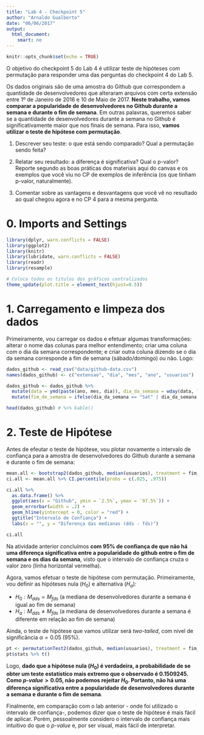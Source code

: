 ```yaml
---
title: "Lab 4 - Checkpoint 5"
author: "Arnaldo Gualberto"
date: "06/06/2017"
output: 
  html_document:
    smart: no
---
```


```r
knitr::opts_chunk$set(echo = TRUE)
```

O objetivo do checkpoint 5 do Lab 4 é utilizar teste de hipóteses com permutação para responder uma das perguntas do checkpoint 4 do Lab 5. 

Os dados originais são de uma amostra do Github que correspondem a quantidade de desenvolvedores que alteraram arquivos com certa extensão entre 1º de Janeiro de 2016 e 10 de Maio de 2017. __Neste trabalho, vamos comparar a popularidade de desenvolvedores no Github durante a semana e durante o fim de semana__. Em outras palavras, queremos saber se a quantidade de desenvolvedores durante a semana no Github é significativamente maior que nos finais de semana. Para isso, __vamos utilizar o teste de hipótese com permutação__.

1. Descrever seu teste: o que está sendo comparado? Qual a permutação sendo feita?

2. Relatar seu resultado: a diferença é significativa? Qual o p-valor? Reporte segundo as boas práticas dos materiais aqui do canvas e os exemplos que você viu no CP de exemplos de inferência (os que tinham p-valor, naturalmente).

3. Comentar sobre as vantagens e desvantagens que você vê no resultado ao qual chegou agora e no CP 4 para a mesma pergunta. 

# 0. Imports and Settings
```r
library(dplyr, warn.conflicts = FALSE)
library(ggplot2)
library(knitr)
library(lubridate, warn.conflicts = FALSE)
library(readr)
library(resample)

# Coloca todos os titulos dos gráficos centralizados
theme_update(plot.title = element_text(hjust=0.5))
```

# 1. Carregamento e limpeza dos dados

Primeiramente, vou carregar os dados e efetuar algumas transformações: alterar o nome das colunas para melhor entendimento; criar uma coluna com o dia da semana correspondente; e criar outra coluna dizendo se o dia da semana corresponde a fim de semana (sábado/domingo) ou não. Logo:

```r
dados_github <- read_csv("data/github-data.csv")
names(dados_github) <- c("extensao", "dia", "mes", "ano", "usuarios")

dados_github <- dados_github %>%
  mutate(data = ymd(paste(ano, mes, dia)), dia_da_semana = wday(data, label = T)) %>%
  mutate(fim_de_semana = ifelse(dia_da_semana == "Sat" | dia_da_semana == "Sun", "Sim", "Não"))

head(dados_github) # %>% kable()
```

# 2. Teste de Hipótese

Antes de efeutar o teste de hipótese, vou plotar novamente o intervalo de confiança para a amostra de desenvolvedores do Github durante a semana e durante o fim de semana:

```r
mean.all <- bootstrap2(dados_github, median(usuarios), treatment = fim_de_semana, R = 2000, seed = 42)
ci.all <- mean.all %>% CI.percentile(probs = c(.025, .975))

ci.all %>%
  as.data.frame() %>%
  ggplot(aes(x = "Github", ymin = `2.5%`, ymax = `97.5%`)) +
  geom_errorbar(width = .2) +
  geom_hline(yintercept = 0, color = "red") +
  ggtitle("Intervalo de Confiança") +
  labs(x = "", y = "Diferença das medianas (dds - fds)")

ci.all
```

Na atividade anterior concluímos __com 95% de confiança de que não há uma diferença significativa entre a popularidade do github entre o fim de semana e os dias da semana__, visto que o intervalo de confiança cruza o valor zero (linha horizontal vermelha).

Agora, vamos efetuar o teste de hipótese com permutação. Primeiramente, vou definir as hipóteses nula ($H_0$) e alternativa ($H_a$):

* $H_0: M_{dds}=M_{fds}$ (a mediana de desenvolvedores durante a semana é igual ao fim de semana)
* $H_a: M_{dds} \ne M_{fds}$ (a mediana de desenvolvedores durante a semana é diferente em relação ao fim de semana)

Ainda, o teste de hipótese que vamos utilizar será _two-tailed_, com nível de significância $\alpha=0.05$ (95%).

```r
pt <- permutationTest2(dados_github, median(usuarios), treatment = fim_de_semana, alternative = "two.sided", R = 2000, seed = 42)
pt$stats %>% t()
```

Logo, __dado que a hipótese nula ($H_0$) é verdadeira, a probabilidade de se obter um teste estatístico mais extremo que o observado é 0.1509245. Como $p\mbox{-}value > 0.05$, não podemos rejeitar $H_0$. Portanto, não há uma diferença significativa entre a popularidade de desenvolvedores durante a semana e durante o fim de semana__.

Finalmente, em comparação com o lab anterior - onde foi utilizado o intervalo de confiança-, podemos dizer que o teste de hipótese é mais fácil de aplicar. Porém, pessoalmente considero o intervalo de confiança mais intuitivo do que o _p-value_ e, por ser visual, mais fácil de interpretar.

